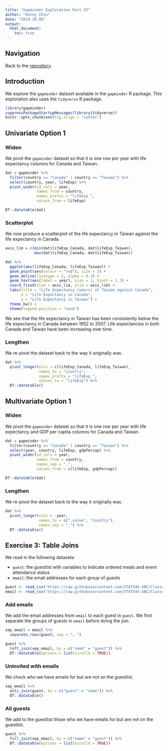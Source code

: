 ```yaml
---
title: "Gapminder Exploration Part IV"
author: "Kenny Chiu"
date: "2019-10-08"
output:
  html_document:
    toc: true
---
```




## Navigation

Back to the [repository](https://github.com/STAT545-UBC-hw-2019-20/stat545-hw-chiukenny/tree/master/hw04).



## Introduction

We explore the `gapminder` dataset available in the `gapminder` R package. This exploration also uses the `tidyverse` R package.

```r
library(gapminder)
suppressPackageStartupMessages(library(tidyverse))
knitr::opts_chunk$set(fig.align = "center")
```



## Univariate Option 1

### Widen

We pivot the `gapminder` dataset so that it is one row per year with life expectancy columns for Canada and Taiwan.

```r
dat = gapminder %>%
  filter(country == "Canada" | country == "Taiwan") %>%
  select(country, year, lifeExp) %>%
  pivot_wider(id_cols = year,
              names_from = country,
              names_prefix = "lifeExp_",
              values_from = lifeExp)

DT::datatable(dat)
```

### Scatterplot

We now produce a scatterplot of the life expectancy in Taiwan against the life expectancy in Canada.

```r
axis_lim = c(min(dat$lifeExp_Canada, dat$lifeExp_Taiwan),
             max(dat$lifeExp_Canada, dat$lifeExp_Taiwan))

dat %>%
  ggplot(aes(lifeExp_Canada, lifeExp_Taiwan)) +
  geom_point(aes(colour = "red"), size = 3) +
  geom_abline(linetype = 2, alpha = 0.3) +
  geom_text(aes(label = year), size = 3, hjust = 1.3) +
  coord_fixed(xlim = axis_lim, ylim = axis_lim) +
  labs(title = "Life Expectancy (years) of Taiwan against Canada",
       x = "Life Expectancy in Canada",
       y = "Life Expectancy in Taiwan") +
  theme_bw() +
  theme(legend.position = "none")
```

We see that the life expectancy in Taiwan has been consistently below the life expectancy in Canada between 1952 to 2007. Life expectancies in both Canada and Taiwan have been increasing over time.

### Lengthen

We re-pivot the dataset back to the way it originally was.

```r
dat %>%
  pivot_longer(cols = c(lifeExp_Canada, lifeExp_Taiwan),
               names_to = "country",
               names_prefix = "lifeExp_",
               values_to = "lifeExp") %>%
  DT::datatable()
```



## Multivariate Option 1

### Widen

We pivot the `gapminder` dataset so that it is one row per year with life expectancy and GDP per capita columns for Canada and Taiwan.

```r
dat = gapminder %>%
  filter(country == "Canada" | country == "Taiwan") %>%
  select(year, country, lifeExp, gdpPercap) %>%
  pivot_wider(id_cols = year,
              names_from = country,
              names_sep = "_",
              values_from = c(lifeExp, gdpPercap))

DT::datatable(dat)
```

### Lengthen

We re-pivot the dataset back to the way it originally was.

```r
dat %>%
  pivot_longer(cols = -year,
               names_to = c(".value", "country"),
               names_sep = "_") %>%
  DT::datatable()
```



## Exercise 3: Table Joins

We read in the following datasets:

* `guest`: the guestlist with variables to indicate ordered meals and event attendance status
* `email`: the email addresses for each group of guests

```r
guest <- read_csv("https://raw.githubusercontent.com/STAT545-UBC/Classroom/master/data/wedding/attend.csv")
email <- read_csv("https://raw.githubusercontent.com/STAT545-UBC/Classroom/master/data/wedding/emails.csv")
```

### Add emails

We add the email addresses from `email` to each guest in `guest`. We first separate the groups of guests in `email` before doing the join.

```r
sep_email = email %>%
  separate_rows(guest, sep = ", ")

guest %>%
  left_join(sep_email, by = c("name" = "guest")) %>%
  DT::datatable(options = list(scrollX = TRUE))
```

### Uninvited with emails

We check who we have emails for but are not on the guestlist.

```r
sep_email %>%
  anti_join(guest, by = c("guest" = "name")) %>%
  DT::datatable()
```

### All guests

We add to the guestlist those who we have emails for but are not on the guestlist.

```r
guest %>%
  full_join(sep_email, by = c("name" = "guest")) %>%
  DT::datatable(options = list(scrollX = TRUE))
```